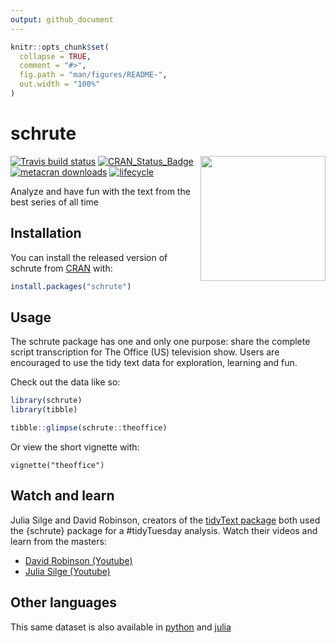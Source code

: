 ```yaml
---
output: github_document
---
```


<!-- README.md is generated from README.Rmd. Please edit that file -->

```r
knitr::opts_chunk$set(
  collapse = TRUE,
  comment = "#>",
  fig.path = "man/figures/README-",
  out.width = "100%"
)
```

# schrute
<img src='https://raw.githubusercontent.com/bradlindblad/schrute/master/man/figures/logo.png' align="right" height="200" />

<!-- badges: start -->
[![Travis build status](https://travis-ci.org/bradlindblad/schrute.svg?branch=master)](https://travis-ci.org/bradlindblad/schrute)
[![CRAN_Status_Badge](https://www.r-pkg.org/badges/version/schrute)](https://cran.r-project.org/package=schrute)
[![metacran downloads](https://cranlogs.r-pkg.org/badges/schrute)](https://cran.r-project.org/package=schrute)
[![lifecycle](https://img.shields.io/badge/lifecycle-stable-brightgreen.svg)](https://www.tidyverse.org/lifecycle/#stable)
<!-- badges: end -->

Analyze and have fun with the text from the best series of all time

## Installation

You can install the released version of schrute from [CRAN](https://CRAN.R-project.org) with:

``` r
install.packages("schrute")
```

## Usage

The schrute package has one and only one purpose: share the complete script transcription for The Office (US) television show. Users are encouraged to use the tidy text data for exploration, learning and fun.

Check out the data like so:
```r
library(schrute)
library(tibble)

tibble::glimpse(schrute::theoffice)
```

Or view the short vignette with:
```
vignette("theoffice")
```
## Watch and learn

Julia Silge and David Robinson, creators of the [tidyText package](https://www.tidytextmining.com/) both used the {schrute} package for a #tidyTuesday analysis. Watch their videos and learn from the masters:

* [David Robinson (Youtube)](https://www.youtube.com/watch?v=_IvAubTDQME&t=1092s)
* [Julia Silge (Youtube)](https://www.youtube.com/watch?v=R32AsuKICAY)

## Other languages
This same dataset is also available in [python](https://github.com/bradlindblad/schrutepy) and [julia](https://github.com/bradlindblad/Schrute.jl)
